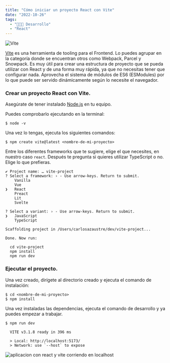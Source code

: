 ```yaml
---
title: "Cómo iniciar un proyecto React con Vite"
date: "2022-10-26"
tags:
  - "🧑🏻‍💻 Desarrollo"
  - "React"
---
```


![Vite](/images/react-vite/logo-vite.png)

[Vite](https://vitejs.dev/) es una herramienta de tooling para el Frontend. Lo puedes agrupar
en la categoría donde se encuentran otros como Webpack, Parcel y Snowpack.
Es muy útil para crear una estructura de proyecto que se pueda utilizar con React y de
una forma muy rápida, ya que no necesitas tener que configurar nada. Aprovecha el
sistema de módulos de ES6 (ESModules) por lo que puede ser servido dinámicamente según
lo necesite el navegador.

### Crear un proyecto React con Vite.

<YouTube videoId="niTHb7pwfRI" />

Asegúrate de tener instalado [Node.js](https://nodejs.org) en tu equipo.

Puedes comprobarlo ejecutando en la terminal:

```shell
$ node -v
```

Una vez
lo tengas, ejecuta los siguientes comandos:

```shell
$ npm create vite@latest <nombre-de-mi-proyecto>
```

Entre los diferentes frameworks que te sugiere, elige el que necesites, en nuestro caso `react`.
Después te pregunta si quieres utilizar TypeScript o no. Elige lo que prefieras.

```shell
✔ Project name: … vite-project
? Select a framework: › - Use arrow-keys. Return to submit.
    Vanilla
    Vue
❯   React
    Preact
    Lit
    Svelte

```

```shell
? Select a variant: › - Use arrow-keys. Return to submit.
❯   JavaScript
    TypeScript
```

```shell
Scaffolding project in /Users/carlosazaustre/dev/vite-project...

Done. Now run:

  cd vite-project
  npm install
  npm run dev
```

### Ejecutar el proyecto.

Una vez creado, dirígete al directorio creado y ejecuta el comando de instalación:

```shell
$ cd <nombre-de-mi-proyecto>
$ npm install
```

Una vez instaladas las dependencias, ejecuta el comando de desarrollo y ya puedes
empezar a trabajar.

```shell
$ npm run dev

  VITE v3.1.8 ready in 396 ms

  > Local: http://localhost:5173/
  > Network: use `--host` to expose

```

![aplicacion con react y vite corriendo en localhost](/images/react-vite/vite-react-app.png)
